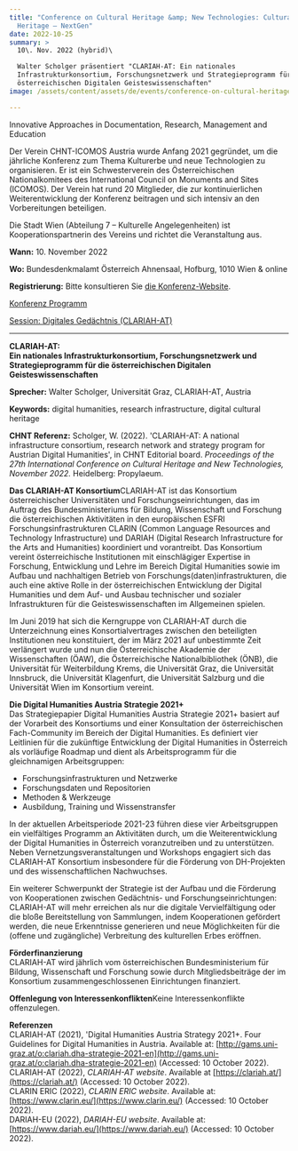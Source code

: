 ```yaml
---
title: "Conference on Cultural Heritage &amp; New Technologies: Cultural
  Heritage – NextGen"
date: 2022-10-25
summary: >
  10\. Nov. 2022 (hybrid)\

  Walter Scholger präsentiert "CLARIAH-AT: Ein nationales
  Infrastrukturkonsortium, Forschungsnetzwerk und Strategieprogramm für die
  österreichischen Digitalen Geisteswissenschaften"
image: /assets/content/assets/de/events/conference-on-cultural-heritage-new-technologies-cultural-heritage-nextgen/image.png

---
```


Innovative Approaches in Documentation, Research, Management and Education

Der Verein CHNT-ICOMOS Austria wurde Anfang 2021 gegründet, um die jährliche Konferenz zum Thema Kulturerbe und neue Technologien zu organisieren. Er ist ein Schwesterverein des Österreichischen Nationalkomitees des International Council on Monuments and Sites (ICOMOS). Der Verein hat rund 20 Mitglieder, die zur kontinuierlichen Weiterentwicklung der Konferenz beitragen und sich intensiv an den Vorbereitungen beteiligen.

Die Stadt Wien (Abteilung 7 – Kulturelle Angelegenheiten) ist Kooperationspartnerin des Vereins und richtet die Veranstaltung aus.

**Wann:** 10. November 2022

**Wo:** Bundesdenkmalamt Österreich Ahnensaal, Hofburg, 1010 Wien & online

**Registrierung:** Bitte konsultieren Sie [die Konferenz-Website](https://chnt.at/shop-tickets/).

[Konferenz Programm](https://chnt.at/programme/)

[Session: Digitales Gedächtnis (CLARIAH-AT)](https://chnt.at/programme/#toggle-id-10)

***

**CLARIAH-AT:\
Ein nationales Infrastrukturkonsortium, Forschungsnetzwerk und Strategieprogramm für die österreichischen Digitalen Geisteswissenschaften**

**Sprecher:** Walter Scholger, Universität Graz, CLARIAH-AT, Austria

**Keywords:** digital humanities, research infrastructure, digital cultural heritage

**CHNT Referenz:** Scholger, W. (2022). 'CLARIAH-AT: A national infrastructure consortium, research network and strategy program for Austrian Digital Humanities', in CHNT Editorial board. *Proceedings of the 27th International Conference on Cultural Heritage and New Technologies, November 2022.* Heidelberg: Propylaeum.

**Das CLARIAH-AT Konsortium**CLARIAH-AT ist das Konsortium österreichischer Universitäten und Forschungseinrichtungen, das im Auftrag des Bundesministeriums für Bildung, Wissenschaft und Forschung die österreichischen Aktivitäten in den europäischen ESFRI Forschungsinfrastrukturen CLARIN (Common Language Resources and Technology Infrastructure) und DARIAH (Digital Research Infrastructure for the Arts and Humanities) koordiniert und vorantreibt. Das Konsortium vereint österreichische Institutionen mit einschlägiger Expertise in Forschung, Entwicklung und Lehre im Bereich Digital Humanities sowie im Aufbau und nachhaltigen Betrieb von Forschungs(daten)infrastrukturen, die auch eine aktive Rolle in der österreichischen Entwicklung der Digital Humanities und dem Auf- und Ausbau technischer und sozialer Infrastrukturen für die Geisteswissenschaften im Allgemeinen spielen.

Im Juni 2019 hat sich die Kerngruppe von CLARIAH-AT durch die Unterzeichnung eines Konsortialvertrages zwischen den beteiligten Institutionen neu konstituiert, der im März 2021 auf unbestimmte Zeit verlängert wurde und nun die Österreichische Akademie der Wissenschaften (ÖAW), die Österreichische Nationalbibliothek (ÖNB), die Universität für Weiterbildung Krems, die Universität Graz, die Universität Innsbruck, die Universität Klagenfurt, die Universität Salzburg und die Universität Wien im Konsortium vereint.

**Die Digital Humanities Austria Strategie 2021+**\
Das Strategiepapier Digital Humanities Austria Strategie 2021+ basiert auf der Vorarbeit des Konsortiums und einer Konsultation der österreichischen Fach-Community im Bereich der Digital Humanities. Es definiert vier Leitlinien für die zukünftige Entwicklung der Digital Humanities in Österreich als vorläufige Roadmap und dient als Arbeitsprogramm für die gleichnamigen Arbeitsgruppen:

* Forschungsinfrastrukturen und Netzwerke
* Forschungsdaten und Repositorien
* Methoden & Werkzeuge
* Ausbildung, Training und Wissenstransfer

In der aktuellen Arbeitsperiode 2021-23 führen diese vier Arbeitsgruppen ein vielfältiges Programm an Aktivitäten durch, um die Weiterentwicklung der Digital Humanities in Österreich voranzutreiben und zu unterstützen. Neben Vernetzungsveranstaltungen und Workshops engagiert sich das CLARIAH-AT Konsortium insbesondere für die Förderung von DH-Projekten und des wissenschaftlichen Nachwuchses.

Ein weiterer Schwerpunkt der Strategie ist der Aufbau und die Förderung von Kooperationen zwischen Gedächtnis- und Forschungseinrichtungen: CLARIAH-AT will mehr erreichen als nur die digitale Vervielfältigung oder die bloße Bereitstellung von Sammlungen, indem Kooperationen gefördert werden, die neue Erkenntnisse generieren und neue Möglichkeiten für die (offene und zugängliche) Verbreitung des kulturellen Erbes eröffnen.

**Förderfinanzierung**\
CLARIAH-AT wird jährlich vom österreichischen Bundesministerium für Bildung, Wissenschaft und Forschung sowie durch Mitgliedsbeiträge der im Konsortium zusammengeschlossenen Einrichtungen finanziert.

**Offenlegung von Interessenkonflikten**Keine Interessenkonflikte offenzulegen.

**Referenzen**\
CLARIAH-AT (2021), 'Digital Humanities Austria Strategy 2021+. Four Guidelines for Digital Humanities in Austria. Available at: [http://gams.uni-graz.at/o:clariah.dha-strategie-2021-en](http://gams.uni-graz.at/o:clariah.dha-strategie-2021-en) (Accessed: 10 October 2022).\
CLARIAH-AT (2022), *CLARIAH-AT website*. Available at [https://clariah.at/](https://clariah.at/) (Accessed: 10 October 2022).\
CLARIN ERIC (2022), *CLARIN ERIC website*. Available at: [https://www.clarin.eu/](https://www.clarin.eu/) (Accessed: 10 October 2022).\
DARIAH-EU (2022), *DARIAH-EU* *website*. Available at: [https://www.dariah.eu/](https://www.dariah.eu/) (Accessed: 10 October 2022).

